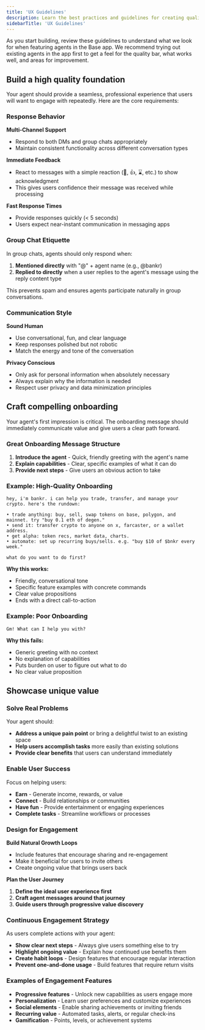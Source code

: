 ```yaml
---
title: 'UX Guidelines'
description: Learn the best practices and guidelines for creating quality agents 
sidebarTitle: 'UX Guidelines'
---
```


As you start building, review these guidelines to understand what we look for when featuring agents in the Base app. We recommend trying out existing agents in the app first to get a feel for the quality bar, what works well, and areas for improvement.

## Build a high quality foundation

Your agent should provide a seamless, professional experience that users will want to engage with repeatedly. Here are the core requirements:

### Response Behavior

**Multi-Channel Support**
- Respond to both DMs and group chats appropriately
- Maintain consistent functionality across different conversation types

**Immediate Feedback**
- React to messages with a simple reaction (👀, 👍, ⌛, etc.) to show acknowledgment
- This gives users confidence their message was received while processing

**Fast Response Times**
- Provide responses quickly (< 5 seconds)
- Users expect near-instant communication in messaging apps

### Group Chat Etiquette

In group chats, agents should only respond when:

1. **Mentioned directly** with "@" + agent name (e.g., @bankr)
2. **Replied to directly** when a user replies to the agent's message using the reply content type

This prevents spam and ensures agents participate naturally in group conversations.

### Communication Style

**Sound Human**
- Use conversational, fun, and clear language
- Keep responses polished but not robotic
- Match the energy and tone of the conversation

**Privacy Conscious**
- Only ask for personal information when absolutely necessary
- Always explain why the information is needed
- Respect user privacy and data minimization principles

## Craft compelling onboarding

Your agent's first impression is critical. The onboarding message should immediately communicate value and give users a clear path forward.

### Great Onboarding Message Structure

1. **Introduce the agent** - Quick, friendly greeting with the agent's name
2. **Explain capabilities** - Clear, specific examples of what it can do
3. **Provide next steps** - Give users an obvious action to take

### Example: High-Quality Onboarding

```
hey, i'm bankr. i can help you trade, transfer, and manage your crypto. here's the rundown:

• trade anything: buy, sell, swap tokens on base, polygon, and mainnet. try "buy 0.1 eth of degen."
• send it: transfer crypto to anyone on x, farcaster, or a wallet address.
• get alpha: token recs, market data, charts.
• automate: set up recurring buys/sells. e.g. "buy $10 of $bnkr every week."

what do you want to do first?
```

**Why this works:**
- Friendly, conversational tone
- Specific feature examples with concrete commands
- Clear value propositions
- Ends with a direct call-to-action

### Example: Poor Onboarding

```
Gm! What can I help you with?
```

**Why this fails:**
- Generic greeting with no context
- No explanation of capabilities
- Puts burden on user to figure out what to do
- No clear value proposition

## Showcase unique value

### Solve Real Problems

Your agent should:
- **Address a unique pain point** or bring a delightful twist to an existing space
- **Help users accomplish tasks** more easily than existing solutions
- **Provide clear benefits** that users can understand immediately

### Enable User Success

Focus on helping users:
- **Earn** - Generate income, rewards, or value
- **Connect** - Build relationships or communities
- **Have fun** - Provide entertainment or engaging experiences
- **Complete tasks** - Streamline workflows or processes

### Design for Engagement

**Build Natural Growth Loops**
- Include features that encourage sharing and re-engagement
- Make it beneficial for users to invite others
- Create ongoing value that brings users back

**Plan the User Journey**
1. **Define the ideal user experience first**
2. **Craft agent messages around that journey**
3. **Guide users through progressive value discovery**

### Continuous Engagement Strategy

As users complete actions with your agent:

- **Show clear next steps** - Always give users something else to try
- **Highlight ongoing value** - Explain how continued use benefits them
- **Create habit loops** - Design features that encourage regular interaction
- **Prevent one-and-done usage** - Build features that require return visits

### Examples of Engagement Features

- **Progressive features** - Unlock new capabilities as users engage more
- **Personalization** - Learn user preferences and customize experiences  
- **Social elements** - Enable sharing achievements or inviting friends
- **Recurring value** - Automated tasks, alerts, or regular check-ins
- **Gamification** - Points, levels, or achievement systems


